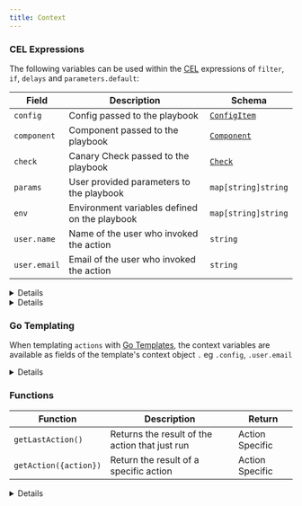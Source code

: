 ```yaml
---
title: Context
---
```



### CEL Expressions

The following variables can be used within the [CEL](/reference/scripting/cel) expressions of `filter`,  `if`,  `delays` and `parameters.default`:

| Field       | Description                              | Schema                                       |
| ----------- | ---------------------------------------- | -------------------------------------------- |
| `config`    | Config passed to the playbook            | [`ConfigItem`](/reference/config-db) |
| `component` | Component passed to the playbook         | [`Component`](/reference/topology/components)    |
| `check`     | Canary Check passed to the playbook      | [`Check`](/reference/canary-checker/check)            |
| `params`    | User provided parameters to the playbook | `map[string]string`                          |
| `env`    | Environment variables defined on the playbook | `map[string]string`                          |
| `user.name`    | Name of the user who invoked the action | `string`                          |
| `user.email`    | Email of the user who invoked the action | `string`                          |

<details summary="Conditionally Running Actions">
<div>
Playbook actions can be selectively executed based on CEL expressions. These expressions must either return

- a boolean value (`true` indicating run the action & skip the action otherwise)
- or a special function among the ones listed below

| Function    | Description                                                 |
| ----------- | ----------------------------------------------------------- |
| `always()`  | run no matter what; even if the playbook is cancelled/fails |
| `failure()` | run if any of the previous actions failed                   |
| `skip()`    | skip running this action                                    |
| `success()` | run only if all previous actions succeeded (default)        |
| `timeout()` | run only if any of the previous actions timed out           |
```yaml title="delete-kubernetes-pod.yaml" file=../../../modules/mission-control/fixtures/playbooks/exec-filter.yaml
```
</div>
</details>

<details summary="Defaulting Parameters">
<div>
```yaml title="delete-kubernetes-pod.yaml"
apiVersion: mission-control.flanksource.com/v1
kind: Playbook
metadata:
  name: edit
spec:
  title: 'Edit Kustomize Resource'
  icon: flux
  parameters:
    //highligh-next-line
    - default: 'chore: update $(.config.type)/$(.config.name)'
      name: commit_message
```
</div>
</details>

### Go Templating

When templating `actions` with [Go Templates](/reference/scripting/gotemplate), the context variables are available as fields of the template's context object `.` eg `.config`, `.user.email`

<details summary="Templating Actions">
<div>
```yaml title="delete-kubernetes-pod.yaml" file=../../../modules/mission-control/fixtures/playbooks/scale-deployment.yaml {16}
```
</div>
</details>

### Functions

| Function       | Description                              | Return                                       |
| ----------- | ---------------------------------------- | -------------------------------------------- |
|`getLastAction()` |	Returns the result of the action that just run	| Action Specific |
|`getAction({action})` |	Return the result of a specific action	 |Action Specific |


<details summary="Reusing Action Results">
<div>
```yaml title="action-results.yaml" file=../../../modules/mission-control/fixtures/playbooks/action-result.yaml
```
</div>
</details>
